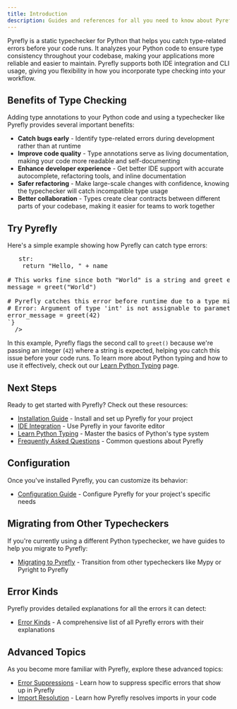 ```yaml
---
title: Introduction
description: Guides and references for all you need to know about Pyrefly
---
```



Pyrefly is a static typechecker for Python that helps you catch type-related errors before your code runs. It analyzes your Python code to ensure type consistency throughout your codebase, making your applications more reliable and easier to maintain. Pyrefly supports both IDE integration and CLI usage, giving you flexibility in how you incorporate type checking into your workflow.

## Benefits of Type Checking

Adding type annotations to your Python code and using a typechecker like Pyrefly provides several important benefits:

- **Catch bugs early** - Identify type-related errors during development rather than at runtime
- **Improve code quality** - Type annotations serve as living documentation, making your code more readable and self-documenting
- **Enhance developer experience** - Get better IDE support with accurate autocomplete, refactoring tools, and inline documentation
- **Safer refactoring** - Make large-scale changes with confidence, knowing the typechecker will catch incompatible type usage
- **Better collaboration** - Types create clear contracts between different parts of your codebase, making it easier for teams to work together

## Try Pyrefly

Here's a simple example showing how Pyrefly can catch type errors:

<pre>
  <TryPyreflyBrowserOnly
    sampleFilename="getting_started.py"
    isCodeSnippet={true}
    codeSample={`# Example: Basic Type Checking

def greet(name: str) -> str:
    return "Hello, " + name

# This works fine since both "World" is a string and greet expects a string
message = greet("World")

# Pyrefly catches this error before runtime due to a type misatch between 42 and "str"
# Error: Argument of type 'int' is not assignable to parameter of type 'str'
error_message = greet(42)
`}
  />
</pre>

In this example, Pyrefly flags the second call to `greet()` because we're passing an integer (`42`) where a string is expected, helping you catch this issue before your code runs. To learn more about Python typing and how to use it effectively, check out our [Learn Python Typing](python-typing-5-minutes) page.

## Next Steps

Ready to get started with Pyrefly? Check out these resources:

- [Installation Guide](../installation) - Install and set up Pyrefly for your project
- [IDE Integration](../IDE) - Use Pyrefly in your favorite editor
- [Learn Python Typing](../../learn-python-typing) - Master the basics of Python's type system
- [Frequently Asked Questions](../../pyrefly-faq) - Common questions about Pyrefly

## Configuration

Once you've installed Pyrefly, you can customize its behavior:

- [Configuration Guide](../../configuration) - Configure Pyrefly for your project's specific needs

## Migrating from Other Typecheckers

If you're currently using a different Python typechecker, we have guides to help you migrate to Pyrefly:

- [Migrating to Pyrefly](../migrating-to-pyrefly) - Transition from other typecheckers like Mypy or Pyright to Pyrefly

## Error Kinds

Pyrefly provides detailed explanations for all the errors it can detect:

- [Error Kinds](../../error-kinds) - A comprehensive list of all Pyrefly errors with their explanations

## Advanced Topics

As you become more familiar with Pyrefly, explore these advanced topics:

- [Error Suppressions](../error-suppresions) - Learn how to suppress specific errors that show up in Pyrefly
- [Import Resolution](../../import-resolution) - Learn how Pyrefly resolves imports in your code
